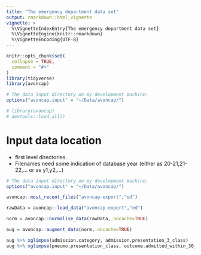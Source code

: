 ```yaml
---
title: "The emergency department data set"
output: rmarkdown::html_vignette
vignette: >
  %\VignetteIndexEntry{The emergency department data set}
  %\VignetteEngine{knitr::rmarkdown}
  %\VignetteEncoding{UTF-8}
---
```


```r
knitr::opts_chunk$set(
  collapse = TRUE,
  comment = "#>"
)
library(tidyverse)
library(avoncap)
```

```r

# The data input directory on my development machine:
options("avoncap.input" = "~/Data/avoncap/")

# library(avoncap)
# devtools::load_all()

```

# Input data location

* first level directories.
* Filenames need some indication of database year (either as 20-21,21-22,... or as y1,y2,...)

```r
# The data input directory on my development machine:
options("avoncap.input" = "~/Data/avoncap/")
```


```r
avoncap::most_recent_files("avoncap-export","ed")
```


```r
rawData = avoncap::load_data("avoncap-export","ed")
```

```r

norm = avoncap::normalise_data(rawData,.nocache=TRUE)

aug = avoncap::augment_data(norm,.nocache=TRUE)

```


```r
aug %>% xglimpse(admission.category, admission.presentation_3_class)
aug %>% xglimpse(pneumo.presentation_class, outcome.admitted_within_30_days)
```
